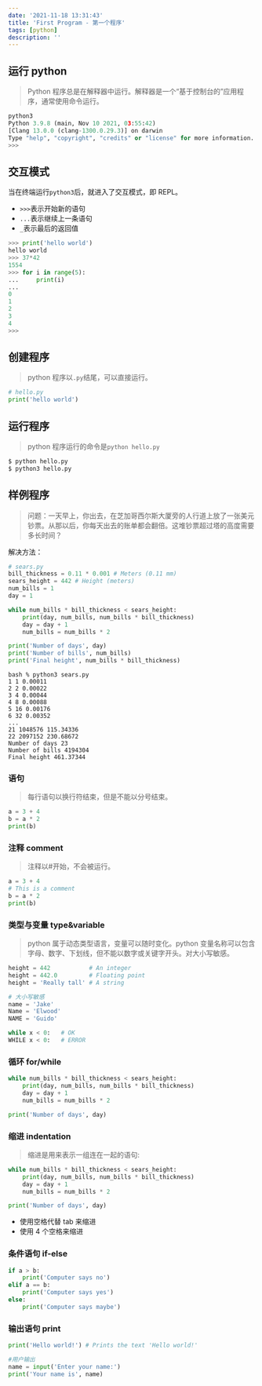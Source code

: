 ```yaml
---
date: '2021-11-18 13:31:43'
title: 'First Program - 第一个程序'
tags: [python]
description: ''
---
```


## 运行 python

> Python 程序总是在解释器中运行。解释器是一个“基于控制台的”应用程序，通常使用命令运行。

```python
python3
Python 3.9.8 (main, Nov 10 2021, 03:55:42)
[Clang 13.0.0 (clang-1300.0.29.3)] on darwin
Type "help", "copyright", "credits" or "license" for more information.
>>>
```

## 交互模式

当在终端运行`python3`后，就进入了交互模式，即 REPL。

- `>>>`表示开始新的语句
- `...`表示继续上一条语句
- `_`表示最后的返回值

```python
>>> print('hello world')
hello world
>>> 37*42
1554
>>> for i in range(5):
...     print(i)
...
0
1
2
3
4
>>>
```

## 创建程序

> python 程序以`.py`结尾，可以直接运行。

```python
# hello.py
print('hello world')
```

## 运行程序

> python 程序运行的命令是`python hello.py`

```python
$ python hello.py
$ python3 hello.py
```

## 样例程序

> 问题：一天早上，你出去，在芝加哥西尔斯大厦旁的人行道上放了一张美元钞票。从那以后，你每天出去的账单都会翻倍。这堆钞票超过塔的高度需要多长时间？

解决方法：

```python
# sears.py
bill_thickness = 0.11 * 0.001 # Meters (0.11 mm)
sears_height = 442 # Height (meters)
num_bills = 1
day = 1

while num_bills * bill_thickness < sears_height:
    print(day, num_bills, num_bills * bill_thickness)
    day = day + 1
    num_bills = num_bills * 2

print('Number of days', day)
print('Number of bills', num_bills)
print('Final height', num_bills * bill_thickness)
```

```shell
bash % python3 sears.py
1 1 0.00011
2 2 0.00022
3 4 0.00044
4 8 0.00088
5 16 0.00176
6 32 0.00352
...
21 1048576 115.34336
22 2097152 230.68672
Number of days 23
Number of bills 4194304
Final height 461.37344
```

### 语句

> 每行语句以换行符结束，但是不能以分号结束。

```python
a = 3 + 4
b = a * 2
print(b)
```

### 注释 comment

> 注释以#开始，不会被运行。

```python
a = 3 + 4
# This is a comment
b = a * 2
print(b)
```

### 类型与变量 type&variable

> python 属于动态类型语言，变量可以随时变化。python 变量名称可以包含字母、数字、下划线，但不能以数字或关键字开头。对大小写敏感。

```python
height = 442           # An integer
height = 442.0         # Floating point
height = 'Really tall' # A string

# 大小写敏感
name = 'Jake'
Name = 'Elwood'
NAME = 'Guido'

while x < 0:   # OK
WHILE x < 0:   # ERROR
```

### 循环 for/while

```python
while num_bills * bill_thickness < sears_height:
    print(day, num_bills, num_bills * bill_thickness)
    day = day + 1
    num_bills = num_bills * 2

print('Number of days', day)
```

### 缩进 indentation

> 缩进是用来表示一组连在一起的语句:

```python
while num_bills * bill_thickness < sears_height:
    print(day, num_bills, num_bills * bill_thickness)
    day = day + 1
    num_bills = num_bills * 2

print('Number of days', day)
```

- 使用空格代替 tab 来缩进
- 使用 4 个空格来缩进

### 条件语句 if-else

```python
if a > b:
    print('Computer says no')
elif a == b:
    print('Computer says yes')
else:
    print('Computer says maybe')
```

### 输出语句 print

```python
print('Hello world!') # Prints the text 'Hello world!'

#用户输出
name = input('Enter your name:')
print('Your name is', name)
```

